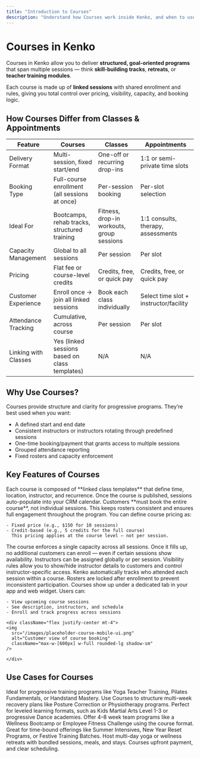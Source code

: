 ```yaml
---
title: "Introduction to Courses"
description: "Understand how Courses work inside Kenko, and when to use them over classes or appointments"
---
```


# Courses in Kenko

Courses in Kenko allow you to deliver **structured, goal-oriented programs** that span multiple sessions — think **skill-building tracks**, **retreats**, or **teacher training modules**.

Each course is made up of **linked sessions** with shared enrollment and rules, giving you total control over pricing, visibility, capacity, and booking logic.

## How Courses Differ from Classes & Appointments

| Feature              | **Courses**                                    | **Classes**                               | **Appointments**                        |
| -------------------- | ---------------------------------------------- | ----------------------------------------- | --------------------------------------- |
| Delivery Format      | Multi-session, fixed start/end                 | One-off or recurring drop-ins             | 1:1 or semi-private time slots          |
| Booking Type         | Full-course enrollment (all sessions at once)  | Per-session booking                       | Per-slot selection                      |
| Ideal For            | Bootcamps, rehab tracks, structured training   | Fitness, drop-in workouts, group sessions | 1:1 consults, therapy, assessments      |
| Capacity Management  | Global to all sessions                         | Per session                               | Per slot                                |
| Pricing              | Flat fee or course-level credits               | Credits, free, or quick pay               | Credits, free, or quick pay             |
| Customer Experience  | Enroll once → join all linked sessions         | Book each class individually              | Select time slot \+ instructor/facility |
| Attendance Tracking  | Cumulative, across course                      | Per session                               | Per slot                                |
| Linking with Classes | Yes (linked sessions based on class templates) | N/A                                       | N/A                                     |

## Why Use Courses?

Courses provide structure and clarity for progressive programs. They’re best used when you want:

- A defined start and end date
- Consistent instructors or instructors rotating through predefined sessions
- One-time booking/payment that grants access to multiple sessions
- Grouped attendance reporting
- Fixed rosters and capacity enforcement

## Key Features of Courses

<AccordionGroup>
  <Accordion title="Linked Sessions" icon="calendar-days">
    Each course is composed of **linked class templates** that define time, location, instructor, and recurrence. Once the course is published, sessions auto-populate into your CRM calendar.
  </Accordion>
  <Accordion title="Fixed Enrollment Logic" icon="lock">
    Customers **must book the entire course**, not individual sessions. This keeps rosters consistent and ensures full engagement throughout the program.
  </Accordion>
  <Accordion title="Unified Pricing" icon="money-bill-trend-up">
    You can define course pricing as:

    - Fixed price (e.g., $150 for 10 sessions)
    - Credit-based (e.g., 5 credits for the full course)
      This pricing applies at the course level — not per session.
  </Accordion>
  <Accordion title="Capacity Control" icon="users-gear">
    The course enforces a single capacity across all sessions. Once it fills up, no additional customers can enroll — even if certain sessions show availability.
  </Accordion>
  <Accordion title="Instructor Assignment & Visibility" icon="chalkboard-user">
    Instructors can be assigned globally or per session. Visibility rules allow you to show/hide instructor details to customers and control instructor-specific access.
  </Accordion>
  <Accordion title="Progress Tracking & Roster Locking" icon="clipboard-check">
    Kenko automatically tracks who attended each session within a course. Rosters are locked after enrollment to prevent inconsistent participation.
  </Accordion>
  <Accordion title="Customer View" icon="mobile-screen">
    Courses show up under a dedicated tab in your app and web widget. Users can:

    - View upcoming course sessions
    - See description, instructors, and schedule
    - Enroll and track progress across sessions

    <div className="flex justify-center mt-4">
    <img
      src="/images/placeholder-course-mobile-ui.png"
      alt="Customer view of course booking"
      className="max-w-[600px] w-full rounded-lg shadow-sm"
    />

    </div>
  </Accordion>
</AccordionGroup>

## Use Cases for Courses

<CardGroup cols="2">
  <Card title="Skill Development" icon="dumbbell">
    Ideal for progressive training programs like Yoga Teacher Training, Pilates Fundamentals, or Handstand Mastery.
  </Card>
  <Card title="Rehabilitation Tracks" icon="heart-pulse">
    Use Courses to structure multi-week recovery plans like Posture Correction or Physiotherapy programs.
  </Card>
  <Card title="Academy-Style Learning" icon="graduation-cap">
    Perfect for leveled learning formats, such as Kids Martial Arts Level 1-3 or progressive Dance academies.
  </Card>
  <Card title="Corporate Programs" icon="briefcase">
    Offer 4–8 week team programs like a Wellness Bootcamp or Employee Fitness Challenge using the course format.
  </Card>
  <Card title="Seasonal Formats" icon="calendar-days">
    Great for time-bound offerings like Summer Intensives, New Year Reset Programs, or Festive Training Batches.
  </Card>
  <Card title="Retreats" icon="tree-palm">
    Host multi-day yoga or wellness retreats with bundled sessions, meals, and stays.  Courses upfront payment, and clear scheduling.
  </Card>
</CardGroup>